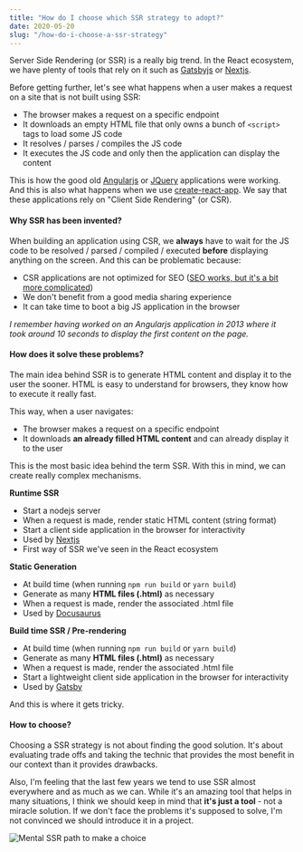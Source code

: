 ```yaml
---
title: "How do I choose which SSR strategy to adopt?"
date: 2020-05-20
slug: "/how-do-i-choose-a-ssr-strategy"
---
```


Server Side Rendering (or SSR) is a really big trend. In the React ecosystem, we have plenty of tools that rely on it such as [Gatsbyjs](https://www.gatsbyjs.org/) or [Nextjs](https://nextjs.org/).

Before getting further, let's see what happens when a user makes a request on a site that is not built using SSR:

- The browser makes a request on a specific endpoint
- It downloads an empty HTML file that only owns a bunch of `<script>` tags to load some JS code
- It resolves / parses / compiles the JS code
- It executes the JS code and only then the application can display the content

This is how the good old [Angularjs](https://angularjs.org/) or [JQuery](https://jquery.com/) applications were working. And this is also what happens when we use [create-react-app](https://github.com/facebook/create-react-app).
We say that these applications rely on "Client Side Rendering" (or CSR).

#### Why SSR has been invented?

When building an application using CSR, we **always** have to wait for the JS code to be resolved / parsed / compiled / executed **before** displaying anything on the screen.
And this can be problematic because:

- CSR applications are not optimized for SEO ([SEO works, but it's a bit more complicated](https://developers.google.com/web/updates/2019/02/rendering-on-the-web#seo))
- We don't benefit from a good media sharing experience
- It can take time to boot a big JS application in the browser

_I remember having worked on an Angularjs application in 2013 where it took around 10 seconds to display the first content on the page._

#### How does it solve these problems?

The main idea behind SSR is to generate HTML content and display it to the user the sooner. HTML is easy to understand for browsers, they know how to execute it really fast.

This way, when a user navigates:

- The browser makes a request on a specific endpoint
- It downloads **an already filled HTML content** and can already display it to the user

This is the most basic idea behind the term SSR. With this in mind, we can create really complex mechanisms.


**Runtime SSR**

- Start a nodejs server
- When a request is made, render static HTML content (string format)
- Start a client side application in the browser for interactivity
- Used by [Nextjs](https://nextjs.org/)
- First way of SSR we've seen in the React ecosystem

**Static Generation**

- At build time (when running `npm run build` or `yarn build`)
- Generate as many **HTML files (.html)** as necessary
- When a request is made, render the associated .html file
- Used by [Docusaurus](https://docusaurus.io/)

**Build time SSR / Pre-rendering**

- At build time (when running `npm run build` or `yarn build`)
- Generate as many **HTML files (.html)** as necessary
- When a request is made, render the associated .html file
- Start a lightweight client side application in the browser for interactivity
- Used by [Gatsby](https://www.gatsbyjs.org/)


And this is where it gets tricky.

#### How to choose?

Choosing a SSR strategy is not about finding the good solution. It's about evaluating trade offs and taking the
technic that provides the most benefit in our context than it provides drawbacks.

Also, I'm feeling that the last few years we tend to use SSR almost everywhere and as much as we can.
While it's an amazing tool that helps in many situations, I think
we should keep in mind that **it's just a tool** - not a miracle solution. If we don't face the problems it's supposed to solve, I'm not convinced we should introduce it in a project.


![Mental SSR path to make a choice](./ssr.png)
